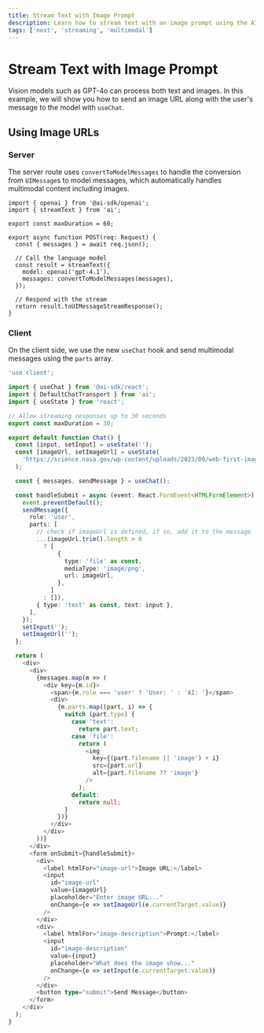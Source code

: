 ---
title: Stream Text with Image Prompt
description: Learn how to stream text with an image prompt using the AI SDK and Next.js
tags: ['next', 'streaming', 'multimodal']
---

# Stream Text with Image Prompt

Vision models such as GPT-4o can process both text and images. In this example, we will show you how to send an image URL along with the user's message to the model with `useChat`.

## Using Image URLs

### Server

The server route uses `convertToModelMessages` to handle the conversion from `UIMessage`s to model messages, which automatically handles multimodal content including images.

```tsx filename='app/api/chat/route.ts' highlight="8,9,23"
import { openai } from '@ai-sdk/openai';
import { streamText } from 'ai';

export const maxDuration = 60;

export async function POST(req: Request) {
  const { messages } = await req.json();

  // Call the language model
  const result = streamText({
    model: openai('gpt-4.1'),
    messages: convertToModelMessages(messages),
  });

  // Respond with the stream
  return result.toUIMessageStreamResponse();
}
```

### Client

On the client side, we use the new `useChat` hook and send multimodal messages using the `parts` array.

```typescript filename='app/page.tsx'
'use client';

import { useChat } from '@ai-sdk/react';
import { DefaultChatTransport } from 'ai';
import { useState } from 'react';

// Allow streaming responses up to 30 seconds
export const maxDuration = 30;

export default function Chat() {
  const [input, setInput] = useState('');
  const [imageUrl, setImageUrl] = useState(
    'https://science.nasa.gov/wp-content/uploads/2023/09/web-first-images-release.png',
  );

  const { messages, sendMessage } = useChat();

  const handleSubmit = async (event: React.FormEvent<HTMLFormElement>) => {
    event.preventDefault();
    sendMessage({
      role: 'user',
      parts: [
        // check if imageUrl is defined, if so, add it to the message
        ...(imageUrl.trim().length > 0
          ? [
              {
                type: 'file' as const,
                mediaType: 'image/png',
                url: imageUrl,
              },
            ]
          : []),
        { type: 'text' as const, text: input },
      ],
    });
    setInput('');
    setImageUrl('');
  };

  return (
    <div>
      <div>
        {messages.map(m => (
          <div key={m.id}>
            <span>{m.role === 'user' ? 'User: ' : 'AI: '}</span>
            <div>
              {m.parts.map((part, i) => {
                switch (part.type) {
                  case 'text':
                    return part.text;
                  case 'file':
                    return (
                      <img
                        key={(part.filename || 'image') + i}
                        src={part.url}
                        alt={part.filename ?? 'image'}
                      />
                    );
                  default:
                    return null;
                }
              })}
            </div>
          </div>
        ))}
      </div>
      <form onSubmit={handleSubmit}>
        <div>
          <label htmlFor="image-url">Image URL:</label>
          <input
            id="image-url"
            value={imageUrl}
            placeholder="Enter image URL..."
            onChange={e => setImageUrl(e.currentTarget.value)}
          />
        </div>
        <div>
          <label htmlFor="image-description">Prompt:</label>
          <input
            id="image-description"
            value={input}
            placeholder="What does the image show..."
            onChange={e => setInput(e.currentTarget.value)}
          />
        </div>
        <button type="submit">Send Message</button>
      </form>
    </div>
  );
}
```

